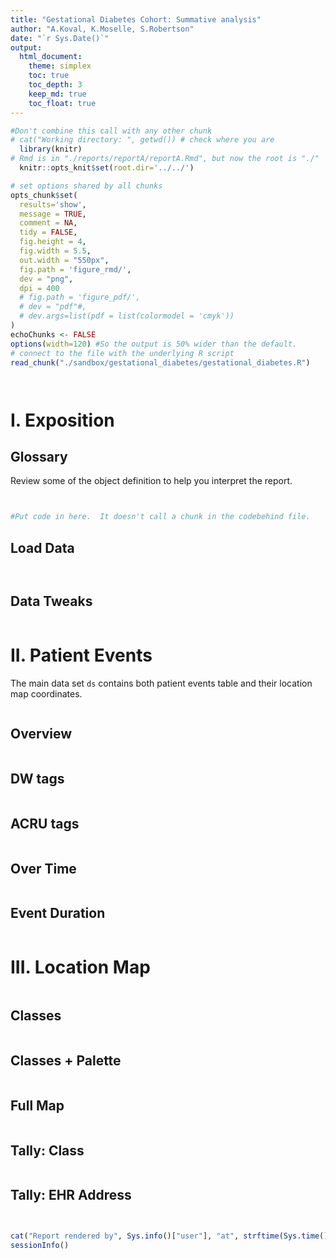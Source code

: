 ```yaml
---
title: "Gestational Diabetes Cohort: Summative analysis"
author: "A.Koval, K.Moselle, S.Robertson"
date: "`r Sys.Date()`"
output: 
  html_document:
    theme: simplex
    toc: true
    toc_depth: 3
    keep_md: true
    toc_float: true
---
```


<!-- These two chunks should be added in the beginning of every .Rmd that you want to source an .R script -->
<!--  The 1st mandatory chunck  -->
<!--  Set the working directory to the repository's base directory -->
```r
#Don't combine this call with any other chunk 
# cat("Working directory: ", getwd()) # check where you are
  library(knitr)
# Rmd is in "./reports/reportA/reportA.Rmd", but now the root is "./"
  knitr::opts_knit$set(root.dir='../../') 
```

<!--  The 2nd mandatory chunck  -->
<!-- Set the report-wide options, and point to the external code file. -->
```r
# set options shared by all chunks
opts_chunk$set(
  results='show', 
  message = TRUE,
  comment = NA, 
  tidy = FALSE,
  fig.height = 4, 
  fig.width = 5.5, 
  out.width = "550px",
  fig.path = 'figure_rmd/',     
  dev = "png",
  dpi = 400
  # fig.path = 'figure_pdf/',     
  # dev = "pdf"#,
  # dev.args=list(pdf = list(colormodel = 'cmyk'))
)
echoChunks <- FALSE
options(width=120) #So the output is 50% wider than the default.
# connect to the file with the underlying R script  
read_chunk("./sandbox/gestational_diabetes/gestational_diabetes.R") 
```



<!-- Load 'sourced' R files.  Suppress the output when loading packages. --> 
```r
```


<!-- Load the sources.  Suppress the output when loading sources. --> 
```r
```
# I. Exposition

## Glossary
Review some of the object definition to help you interpret the report. 
<!-- Load any Global functions and variables declared in the R file.  Suppress the output. --> 
```r
```


```r
```

<!-- Declare any global functions specific to a Rmd output.  Suppress the output. --> 
```r
#Put code in here.  It doesn't call a chunk in the codebehind file.
```

## Load Data
<!-- Load the datasets.   -->
```r
```

<!-- Inspect the datasets.   -->
```r
```

## Data Tweaks
<!-- Tweak the datasets.   -->
```r
```

# II. Patient Events
The main data set `ds` contains both patient events table and their location map coordinates.
```r
```

## Overview
```r
```

## DW tags
```r
```

## ACRU tags
```r
```

## Over Time
```r
```

## Event Duration
```r
```




# III. Location Map
```r
```

## Classes
```r
```

## Classes + Palette
```r
```

## Full Map
```r
```

## Tally: Class
```r
```

## Tally: EHR Address
```r
```





```r
```



```r
cat("Report rendered by", Sys.info()["user"], "at", strftime(Sys.time(), "%Y-%m-%d, %H:%M %z"))
sessionInfo()
```



